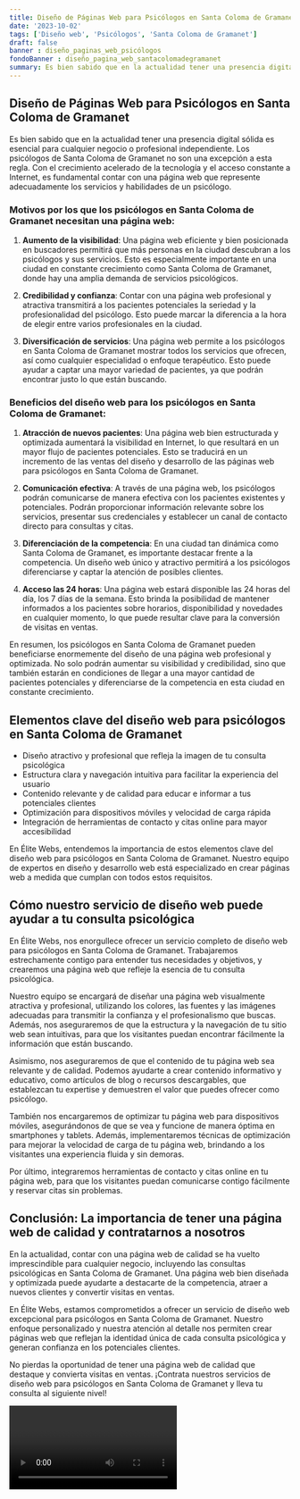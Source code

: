 ```yaml
---
title: Diseño de Páginas Web para Psicólogos en Santa Coloma de Gramanet
date: '2023-10-02'
tags: ['Diseño web', 'Psicólogos', 'Santa Coloma de Gramanet']
draft: false
banner : diseño_paginas_web_psicólogos
fondoBanner : diseño_pagina_web_santacolomadegramanet
summary: Es bien sabido que en la actualidad tener una presencia digital sólida es esencial para cualquier negocio o profesional independiente. Los psicólogos de Santa Coloma de Gramanet no son una excepción a esta regla. Con el crecimiento acelerado de la tecnología y el acceso constante a Internet, es fundamental contar con una página web que represente adecuadamente los servicios y habilidades de un psicólogo.
---
```


## Diseño de Páginas Web para Psicólogos en Santa Coloma de Gramanet

Es bien sabido que en la actualidad tener una presencia digital sólida es esencial para cualquier negocio o profesional independiente. Los psicólogos de Santa Coloma de Gramanet no son una excepción a esta regla. Con el crecimiento acelerado de la tecnología y el acceso constante a Internet, es fundamental contar con una página web que represente adecuadamente los servicios y habilidades de un psicólogo.

### Motivos por los que los psicólogos en Santa Coloma de Gramanet necesitan una página web:

1. **Aumento de la visibilidad**: Una página web eficiente y bien posicionada en buscadores permitirá que más personas en la ciudad descubran a los psicólogos y sus servicios. Esto es especialmente importante en una ciudad en constante crecimiento como Santa Coloma de Gramanet, donde hay una amplia demanda de servicios psicológicos.

2. **Credibilidad y confianza**: Contar con una página web profesional y atractiva transmitirá a los pacientes potenciales la seriedad y la profesionalidad del psicólogo. Esto puede marcar la diferencia a la hora de elegir entre varios profesionales en la ciudad.

3. **Diversificación de servicios**: Una página web permite a los psicólogos en Santa Coloma de Gramanet mostrar todos los servicios que ofrecen, así como cualquier especialidad o enfoque terapéutico. Esto puede ayudar a captar una mayor variedad de pacientes, ya que podrán encontrar justo lo que están buscando.

### Beneficios del diseño web para los psicólogos en Santa Coloma de Gramanet:

1. **Atracción de nuevos pacientes**: Una página web bien estructurada y optimizada aumentará la visibilidad en Internet, lo que resultará en un mayor flujo de pacientes potenciales. Esto se traducirá en un incremento de las ventas del diseño y desarrollo de las páginas web para psicólogos en Santa Coloma de Gramanet.

2. **Comunicación efectiva**: A través de una página web, los psicólogos podrán comunicarse de manera efectiva con los pacientes existentes y potenciales. Podrán proporcionar información relevante sobre los servicios, presentar sus credenciales y establecer un canal de contacto directo para consultas y citas.

3. **Diferenciación de la competencia**: En una ciudad tan dinámica como Santa Coloma de Gramanet, es importante destacar frente a la competencia. Un diseño web único y atractivo permitirá a los psicólogos diferenciarse y captar la atención de posibles clientes.

4. **Acceso las 24 horas**: Una página web estará disponible las 24 horas del día, los 7 días de la semana. Esto brinda la posibilidad de mantener informados a los pacientes sobre horarios, disponibilidad y novedades en cualquier momento, lo que puede resultar clave para la conversión de visitas en ventas.

En resumen, los psicólogos en Santa Coloma de Gramanet pueden beneficiarse enormemente del diseño de una página web profesional y optimizada. No solo podrán aumentar su visibilidad y credibilidad, sino que también estarán en condiciones de llegar a una mayor cantidad de pacientes potenciales y diferenciarse de la competencia en esta ciudad en constante crecimiento.

<GifSeo />

<Cta />

## Elementos clave del diseño web para psicólogos en Santa Coloma de Gramanet

- Diseño atractivo y profesional que refleja la imagen de tu consulta psicológica
- Estructura clara y navegación intuitiva para facilitar la experiencia del usuario
- Contenido relevante y de calidad para educar e informar a tus potenciales clientes
- Optimización para dispositivos móviles y velocidad de carga rápida
- Integración de herramientas de contacto y citas online para mayor accesibilidad

En Élite Webs, entendemos la importancia de estos elementos clave del diseño web para psicólogos en Santa Coloma de Gramanet. Nuestro equipo de expertos en diseño y desarrollo web está especializado en crear páginas web a medida que cumplan con todos estos requisitos.

## Cómo nuestro servicio de diseño web puede ayudar a tu consulta psicológica

En Élite Webs, nos enorgullece ofrecer un servicio completo de diseño web para psicólogos en Santa Coloma de Gramanet. Trabajaremos estrechamente contigo para entender tus necesidades y objetivos, y crearemos una página web que refleje la esencia de tu consulta psicológica.

Nuestro equipo se encargará de diseñar una página web visualmente atractiva y profesional, utilizando los colores, las fuentes y las imágenes adecuadas para transmitir la confianza y el profesionalismo que buscas. Además, nos aseguraremos de que la estructura y la navegación de tu sitio web sean intuitivas, para que los visitantes puedan encontrar fácilmente la información que están buscando.

Asimismo, nos aseguraremos de que el contenido de tu página web sea relevante y de calidad. Podemos ayudarte a crear contenido informativo y educativo, como artículos de blog o recursos descargables, que establezcan tu expertise y demuestren el valor que puedes ofrecer como psicólogo.

También nos encargaremos de optimizar tu página web para dispositivos móviles, asegurándonos de que se vea y funcione de manera óptima en smartphones y tablets. Además, implementaremos técnicas de optimización para mejorar la velocidad de carga de tu página web, brindando a los visitantes una experiencia fluida y sin demoras.

Por último, integraremos herramientas de contacto y citas online en tu página web, para que los visitantes puedan comunicarse contigo fácilmente y reservar citas sin problemas.

## Conclusión: La importancia de tener una página web de calidad y contratarnos a nosotros

En la actualidad, contar con una página web de calidad se ha vuelto imprescindible para cualquier negocio, incluyendo las consultas psicológicas en Santa Coloma de Gramanet. Una página web bien diseñada y optimizada puede ayudarte a destacarte de la competencia, atraer a nuevos clientes y convertir visitas en ventas.

En Élite Webs, estamos comprometidos a ofrecer un servicio de diseño web excepcional para psicólogos en Santa Coloma de Gramanet. Nuestro enfoque personalizado y nuestra atención al detalle nos permiten crear páginas web que reflejan la identidad única de cada consulta psicológica y generan confianza en los potenciales clientes.

No pierdas la oportunidad de tener una página web de calidad que destaque y convierta visitas en ventas. ¡Contrata nuestros servicios de diseño web para psicólogos en Santa Coloma de Gramanet y lleva tu consulta al siguiente nivel!

<Video />

<CtaBot job='Psicólogos' city='Santa Coloma de Gramanet'/>

<Gmaps query='Santa Coloma de Gramanet+españa+maps' />